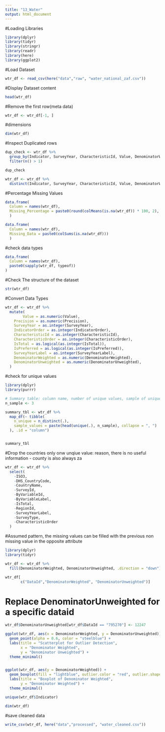 ```yaml
---
title: "13_Water"
output: html_document
---
```


#Loading Libraries
```r
library(dplyr)
library(tidyr)
library(stringr)
library(readr)
library(here)
library(ggplot2)

```
#Load Dataset 
```r
wtr_df <- read_csv(here("data","raw", "water_national_zaf.csv"))
```

#Display Dataset content
```r
head(wtr_df)
```

#Remove the first row(meta data)
```r
wtr_df <- wtr_df[-1, ]
```
#dimensions 
```r
dim(wtr_df)
```
#Inspect Duplicated rows
```r
dup_check <- wtr_df %>%
  group_by(Indicator, SurveyYear, CharacteristicId, Value, DenominatorWeighted) %>%
  filter(n() > 1)

dup_check

```

```r
wtr_df <- wtr_df %>%
  distinct(Indicator, SurveyYear, CharacteristicId, Value, DenominatorWeighted, .keep_all = TRUE)

```
#Percentage Missing Values
```r

data.frame(
  Column = names(wtr_df),
  Missing_Percentage = paste0(round(colMeans(is.na(wtr_df)) * 100, 2), "%")
  )

```

```r
data.frame(
  Column = names(wtr_df),
  Missing_Data = paste0(colSums(is.na(wtr_df)))
  )
```

#check data types
```r
data.frame(
  Column = names(wtr_df),
  paste0(sapply(wtr_df, typeof))
)

```
#Check The structure of the dataset 
```r
str(wtr_df)

```
#Convert Data Types
```r
wtr_df <- wtr_df %>%
  mutate(
        Value = as.numeric(Value),
    Precision = as.numeric(Precision),
    SurveyYear = as.integer(SurveyYear),
    IndicatorOrder = as.integer(IndicatorOrder),
    CharacteristicId = as.integer(CharacteristicId),
    CharacteristicOrder = as.integer(CharacteristicOrder),
    IsTotal = as.logical(as.integer(IsTotal)),
    IsPreferred = as.logical(as.integer(IsPreferred)),
    SurveyYearLabel = as.integer(SurveyYearLabel),
    DenominatorWeighted = as.numeric(DenominatorWeighted),
    DenominatorUnweighted = as.numeric(DenominatorUnweighted),
  )
```
#check for unique values
```r
library(dplyr)
library(purrr)

# Summary table: column name, number of unique values, sample of unique values
n_sample <- 3

summary_tbl <- wtr_df %>%
  map_df(~ tibble(
    n_unique = n_distinct(.),
    sample_values = paste(head(unique(.), n_sample), collapse = ", ")
  ), .id = "column")


summary_tbl


```

#Drop the countries only onw unqiue value: reason, there is no useful information - county is also always za
```r
wtr_df <- wtr_df %>%
  select(
    -ISO3, 
    -DHS_CountryCode, 
    -CountryName, 
    -SurveyId,
    -ByVariableId, 
    -ByVariableLabel, 
    -IsTotal,
    -RegionId, 
    -SurveyYearLabel, 
    -SurveyType,
    -CharacteristicOrder
  )
```

#Assumed pattern, the missing values can be filled with the previous non missing value in the opposite attribute
```r


library(dplyr)
library(tidyr)

wtr_df <- wtr_df %>%
  fill(DenominatorWeighted, DenominatorUnweighted, .direction = "down")

wtr_df[
       c("DataId","DenominatorWeighted", "DenominatorUnweighted")]

```
# Replace DenominatorUnweighted for a specific dataid
```r

wtr_df$DenominatorUnweighted[wtr_df$DataId == "795270"] <- 12247

```

```r
ggplot(wtr_df, aes(x = DenominatorWeighted, y = DenominatorUnweighted)) +
  geom_point(alpha = 0.6, color = "steelblue") +
  labs(title = "Scatterplot for Outlier Detection",
       x = "Denominator Weighted",
       y = "Denominator Unweighted") +
  theme_minimal()


ggplot(wtr_df, aes(y = DenominatorWeighted)) +
  geom_boxplot(fill = "lightblue", outlier.color = "red", outlier.shape = 16) +
  labs(title = "Boxplot of Denominator Weighted",
       y = "Denominator Weighted") +
  theme_minimal()


```

```r
unique(wtr_df$Indicator)

```

```r
dim(wtr_df)
```

#save cleaned data
```r
write_csv(wtr_df, here("data","processed", "water_cleaned.csv"))
```